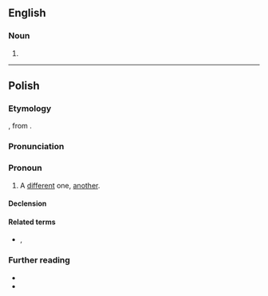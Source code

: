 ==English==

===Noun===
{{en-noun}}

# {{alt form|en|innie}}

----

==Polish==

===Etymology===
{{inh+|pl|sla-pro|*inъ}} , from {{der|pl|ine-pro|*h₃eynos}}.

===Pronunciation===
{{pl-p|a=Pl-inny.ogg}}

===Pronoun===
{{head|pl|pronoun|g=m}}

# A [[different]] one, [[another]].

====Declension====
{{pl-decl-adj-auto}}

====Related terms====
* {{l|pl|inaczej}}, {{l|pl|indziej}}

===Further reading===
* {{R:pl:WSJP}}
* {{R:pl:PWN}}